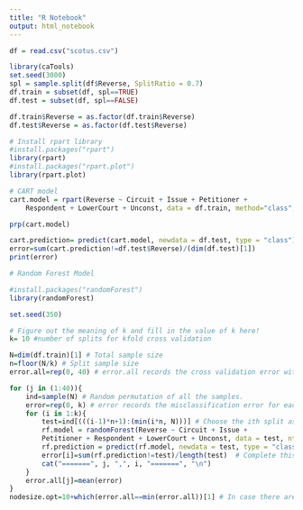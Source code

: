```yaml
---
title: "R Notebook"
output: html_notebook
---
```



```r
df = read.csv("scotus.csv")

library(caTools)
set.seed(3000)
spl = sample.split(df$Reverse, SplitRatio = 0.7)
df.train = subset(df, spl==TRUE)
df.test = subset(df, spl==FALSE)

df.train$Reverse = as.factor(df.train$Reverse)
df.test$Reverse = as.factor(df.test$Reverse)
```

```r
# Install rpart library
#install.packages("rpart")
library(rpart)
#install.packages("rpart.plot")
library(rpart.plot)
```

```r
# CART model
cart.model = rpart(Reverse ~ Circuit + Issue + Petitioner + 
	Respondent + LowerCourt + Unconst, data = df.train, method="class", minsplit = 25) # Add something as required by the problem.
```

```r
prp(cart.model)
```
```r
cart.prediction= predict(cart.model, newdata = df.test, type = "class") # Complete this line!
error=sum(cart.prediction!=df.test$Reverse)/(dim(df.test)[1])
print(error)
```
```r
# Random Forest Model

#install.packages("randomForest")
library(randomForest)
```
```r
set.seed(350)

# Figure out the meaning of k and fill in the value of k here!
k= 10 #number of splits for kfold cross validation

N=dim(df.train)[1] # Total sample size
n=floor(N/k) # Split sample size
error.all=rep(0, 40) # error.all records the cross validation error with different nodesizes. 
```
```r
for (j in (1:40)){
	ind=sample(N) # Random permutation of all the samples. 
	error=rep(0, k) # error records the misclassification error for each split as the testing data within cross validation. 
	for (i in 1:k){
		test=ind[(((i-1)*n+1):(min(i*n, N)))] # Choose the ith split as the testing data
		rf.model = randomForest(Reverse ~ Circuit + Issue + 
		Petitioner + Respondent + LowerCourt + Unconst, data = test, ntree=200, nodesize=j+10) # Complete this line!
		rf.prediction = predict(rf.model, newdata = test, type = "class") # Complete this line!
		error[i]=sum(rf.prediction!=test)/length(test)	# Complete this line!
		cat("=======", j, ",", i, "=======", "\n")
	}
	error.all[j]=mean(error)
}
nodesize.opt=10+which(error.all==min(error.all))[1] # In case there are multiple matches, we take the first one.
```

